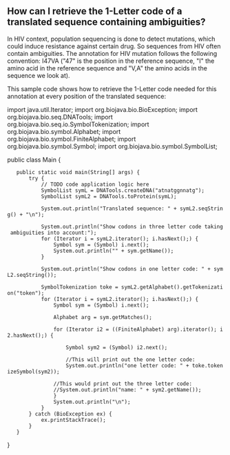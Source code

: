 == How can I retrieve the 1-Letter code of a translated sequence containing ambiguities? ==

In HIV context, population sequencing is done to detect mutations, which could induce resistance against certain drug. So sequences from HIV often contain ambiguities. The annotation for HIV mutation follows the following convention: I47VA ("47" is the position in the reference sequence, "I" the amino acid in the reference sequence and "V,A" the amino acids in the sequence we look at).

This sample code shows how to retrieve the 1-Letter code needed for this annotation at every position of the translated sequence:

<java>
import java.util.Iterator;
import org.biojava.bio.BioException;
import org.biojava.bio.seq.DNATools;
import org.biojava.bio.seq.io.SymbolTokenization;
import org.biojava.bio.symbol.Alphabet;
import org.biojava.bio.symbol.FiniteAlphabet;
import org.biojava.bio.symbol.Symbol;
import org.biojava.bio.symbol.SymbolList;

public class Main {

    public static void main(String[] args) {
        try {
            // TODO code application logic here
            SymbolList symL = DNATools.createDNA("atnatggnnatg");
            SymbolList symL2 = DNATools.toProtein(symL);

            System.out.println("Translated sequence: " + symL2.seqString() + "\n");

            System.out.println("Show codons in three letter code taking ambiguities into account:");
            for (Iterator i = symL2.iterator(); i.hasNext();) {
                Symbol sym = (Symbol) i.next();
                System.out.println("" + sym.getName());
            }

            System.out.println("Show codons in one letter code: " + symL2.seqString());

            SymbolTokenization toke = symL2.getAlphabet().getTokenization("token");
            for (Iterator i = symL2.iterator(); i.hasNext();) {
                Symbol sym = (Symbol) i.next();

                Alphabet arg = sym.getMatches();

                for (Iterator i2 = ((FiniteAlphabet) arg).iterator(); i2.hasNext();) {

                    Symbol sym2 = (Symbol) i2.next();


                    //This will print out the one letter code:
                    System.out.println("one letter code: " + toke.tokenizeSymbol(sym2));

                //This would print out the three letter code:
                //System.out.println("name: " + sym2.getName());
                }
                System.out.println("\n");
            }
        } catch (BioException ex) {
            ex.printStackTrace();
        }
    }
}
</java>